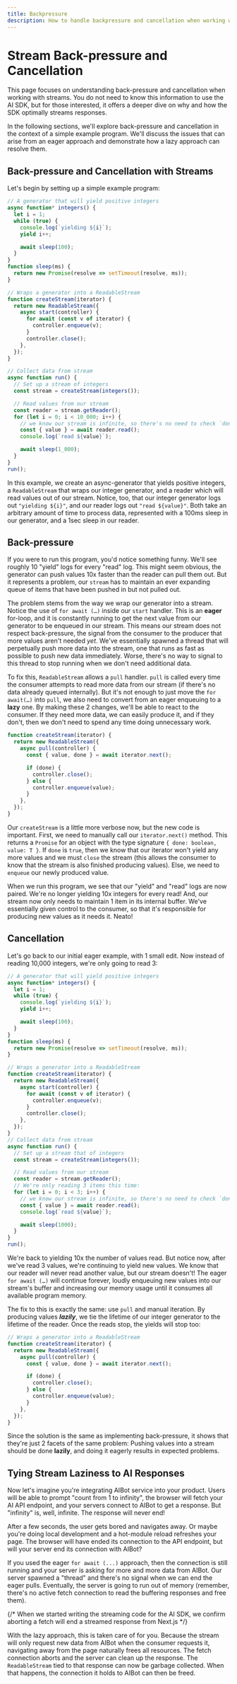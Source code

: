 ---
title: Backpressure
description: How to handle backpressure and cancellation when working with the AI SDK
---

# Stream Back-pressure and Cancellation

This page focuses on understanding back-pressure and cancellation when working with streams. You do not need to know this information to use the AI SDK, but for those interested, it offers a deeper dive on why and how the SDK optimally streams responses.

In the following sections, we'll explore back-pressure and cancellation in the context of a simple example program. We'll discuss the issues that can arise from an eager approach and demonstrate how a lazy approach can resolve them.

## Back-pressure and Cancellation with Streams

Let's begin by setting up a simple example program:

```jsx
// A generator that will yield positive integers
async function* integers() {
  let i = 1;
  while (true) {
    console.log(`yielding ${i}`);
    yield i++;

    await sleep(100);
  }
}
function sleep(ms) {
  return new Promise(resolve => setTimeout(resolve, ms));
}

// Wraps a generator into a ReadableStream
function createStream(iterator) {
  return new ReadableStream({
    async start(controller) {
      for await (const v of iterator) {
        controller.enqueue(v);
      }
      controller.close();
    },
  });
}

// Collect data from stream
async function run() {
  // Set up a stream of integers
  const stream = createStream(integers());

  // Read values from our stream
  const reader = stream.getReader();
  for (let i = 0; i < 10_000; i++) {
    // we know our stream is infinite, so there's no need to check `done`.
    const { value } = await reader.read();
    console.log(`read ${value}`);

    await sleep(1_000);
  }
}
run();
```

In this example, we create an async-generator that yields positive integers, a `ReadableStream` that wraps our integer generator, and a reader which will read values out of our stream. Notice, too, that our integer generator logs out `"yielding ${i}"`, and our reader logs out `"read ${value}"`. Both take an arbitrary amount of time to process data, represented with a 100ms sleep in our generator, and a 1sec sleep in our reader.

## Back-pressure

If you were to run this program, you'd notice something funny. We'll see roughly 10 "yield" logs for every "read" log. This might seem obvious, the generator can push values 10x faster than the reader can pull them out. But it represents a problem, our `stream` has to maintain an ever expanding queue of items that have been pushed in but not pulled out.

The problem stems from the way we wrap our generator into a stream. Notice the use of `for await (…)` inside our `start` handler. This is an **eager** for-loop, and it is constantly running to get the next value from our generator to be enqueued in our stream. This means our stream does not respect back-pressure, the signal from the consumer to the producer that more values aren't needed _yet_. We've essentially spawned a thread that will perpetually push more data into the stream, one that runs as fast as possible to push new data immediately. Worse, there's no way to signal to this thread to stop running when we don't need additional data.

To fix this, `ReadableStream` allows a `pull` handler. `pull` is called every time the consumer attempts to read more data from our stream (if there's no data already queued internally). But it's not enough to just move the `for await(…)` into `pull`, we also need to convert from an eager enqueuing to a **lazy** one. By making these 2 changes, we'll be able to react to the consumer. If they need more data, we can easily produce it, and if they don't, then we don't need to spend any time doing unnecessary work.

```jsx
function createStream(iterator) {
  return new ReadableStream({
    async pull(controller) {
      const { value, done } = await iterator.next();

      if (done) {
        controller.close();
      } else {
        controller.enqueue(value);
      }
    },
  });
}
```

Our `createStream` is a little more verbose now, but the new code is important. First, we need to manually call our `iterator.next()` method. This returns a `Promise` for an object with the type signature `{ done: boolean, value: T }`. If `done` is `true`, then we know that our iterator won't yield any more values and we must `close` the stream (this allows the consumer to know that the stream is also finished producing values). Else, we need to `enqueue` our newly produced value.

When we run this program, we see that our "yield" and "read" logs are now paired. We're no longer yielding 10x integers for every read! And, our stream now only needs to maintain 1 item in its internal buffer. We've essentially given control to the consumer, so that it's responsible for producing new values as it needs it. Neato!

## Cancellation

Let's go back to our initial eager example, with 1 small edit. Now instead of reading 10,000 integers, we're only going to read 3:

```jsx
// A generator that will yield positive integers
async function* integers() {
  let i = 1;
  while (true) {
    console.log(`yielding ${i}`);
    yield i++;

    await sleep(100);
  }
}
function sleep(ms) {
  return new Promise(resolve => setTimeout(resolve, ms));
}

// Wraps a generator into a ReadableStream
function createStream(iterator) {
  return new ReadableStream({
    async start(controller) {
      for await (const v of iterator) {
        controller.enqueue(v);
      }
      controller.close();
    },
  });
}
// Collect data from stream
async function run() {
  // Set up a stream that of integers
  const stream = createStream(integers());

  // Read values from our stream
  const reader = stream.getReader();
  // We're only reading 3 items this time:
  for (let i = 0; i < 3; i++) {
    // we know our stream is infinite, so there's no need to check `done`.
    const { value } = await reader.read();
    console.log(`read ${value}`);

    await sleep(1000);
  }
}
run();
```

We're back to yielding 10x the number of values read. But notice now, after we've read 3 values, we're continuing to yield new values. We know that our reader will never read another value, but our stream doesn't! The eager `for await (…)` will continue forever, loudly enqueuing new values into our stream's buffer and increasing our memory usage until it consumes all available program memory.

The fix to this is exactly the same: use `pull` and manual iteration. By producing values _**lazily**_, we tie the lifetime of our integer generator to the lifetime of the reader. Once the reads stop, the yields will stop too:

```jsx
// Wraps a generator into a ReadableStream
function createStream(iterator) {
  return new ReadableStream({
    async pull(controller) {
      const { value, done } = await iterator.next();

      if (done) {
        controller.close();
      } else {
        controller.enqueue(value);
      }
    },
  });
}
```

Since the solution is the same as implementing back-pressure, it shows that they're just 2 facets of the same problem: Pushing values into a stream should be done **lazily**, and doing it eagerly results in expected problems.

## Tying Stream Laziness to AI Responses

Now let's imagine you're integrating AIBot service into your product. Users will be able to prompt "count from 1 to infinity", the browser will fetch your AI API endpoint, and your servers connect to AIBot to get a response. But "infinity" is, well, infinite. The response will never end!

After a few seconds, the user gets bored and navigates away. Or maybe you're doing local development and a hot-module reload refreshes your page. The browser will have ended its connection to the API endpoint, but will your server end its connection with AIBot?

If you used the eager `for await (...)` approach, then the connection is still running and your server is asking for more and more data from AIBot. Our server spawned a "thread" and there's no signal when we can end the eager pulls. Eventually, the server is going to run out of memory (remember, there's no active fetch connection to read the buffering responses and free them).

{/* When we started writing the streaming code for the AI SDK, we confirm aborting a fetch will end a streamed response from Next.js */}

With the lazy approach, this is taken care of for you. Because the stream will only request new data from AIBot when the consumer requests it, navigating away from the page naturally frees all resources. The fetch connection aborts and the server can clean up the response. The `ReadableStream` tied to that response can now be garbage collected. When that happens, the connection it holds to AIBot can then be freed.
